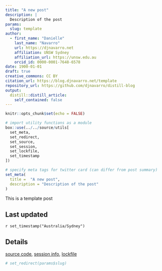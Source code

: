 ```yaml
---
title: "A new post"
description: | 
  Description of the post
params:
  slug: template
author:
  - first_name: "Danielle"
    last_name: "Navarro"
    url: https://djnavarro.net
    affiliation: UNSW Sydney
    affiliation_url: https://unsw.edu.au
    orcid_id: 0000-0001-7648-6578
date: 1900-01-01
draft: true
creative_commons: CC BY
citation_url: https://blog.djnavarro.net/template
repository_url: https://github.com/djnavarro/distill-blog
output:
  distill::distill_article:
    self_contained: false
---
```



<!--------------- my typical setup ----------------->

```r
knitr::opts_chunk$set(echo = FALSE)
```


```r
# import utility functions as a module
box::use(../../source/utils[
  set_meta, 
  set_redirect, 
  set_source, 
  set_session,
  set_lockfile,
  set_timestamp
])
```

```r
# specify meta tags for twitter card (can differ from post summary)
set_meta(
  title =  "A new post", 
  description = "Description of the post"
)
```



<!--------------- post begins here ----------------->

This is a template post




<!--------------- appendices go here ----------------->

## Last updated {.appendix}

`r set_timestamp("Australia/Sydney")`

## Details {.appendix}

[source code](`r set_source(params$slug)`), [session info](`r set_session(params$slug)`), [lockfile](`r set_lockfile(params$slug)`)



<!--------------- miscellanea ----------------->

```r
# set_redirect(params$slug) 
```




